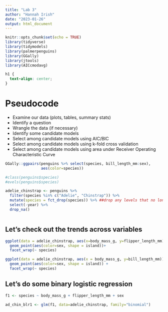 ```yaml
---
title: "Lab 3"
author: "Hannah Irish"
date: "2023-01-26"
output: html_document
---
```


```r
knitr::opts_chunk$set(echo = TRUE)
library(tidyverse)
library(tidymodels)
library(palmerpenguins)
library(GGally)
library(jtools)
library(AICcmodavg)
```

```css
h1 {
  text-align: center;
}
```

# Pseudocode
 * Examine our data (plots, tables, summary stats)
 * Identify a question
 * Wrangle the data (if necessary)
 * Identify some candidate models
 * Select among candidate models using AIC/BIC
 * Select among candidate models using k-fold cross validation
 * Select among candidate models using area under Receiver Operating Characteristic Curve
  
 
```r

GGally::ggpairs(penguins %>% select(species, bill_length_mm:sex), 
                aes(color=species))
```


```r
#class(penguins$species)
#evels(penguins$species)

adelie_chinstrap <- penguins %>%
  filter(species %in% c("Adelie", "Chinstrap")) %>%
  mutate(species = fct_drop(species)) %>% ##drop any levels that no longer exist
  select(-year) %>%
  drop_na()



```
## Let's check out the trends across variables

```r
ggplot(data = adelie_chinstrap, aes(x=body_mass_g, y=flipper_length_mm)) +
  geom_point(aes(color=sex, shape = island))+
  facet_wrap(~ species)

ggplot(data = adelie_chinstrap, aes(x = body_mass_g, y=bill_length_mm)) +
  geom_point(aes(color=sex, shape = island)) +
  facet_wrap(~ species)
```

## Let's do some binary logistic regression

```r
f1 <- species ~ body_mass_g + flipper_length_mm + sex

ad_chin_blr1 <- glm(f1, data=adelie_chinstrap, family="binomial")
  
  
```









